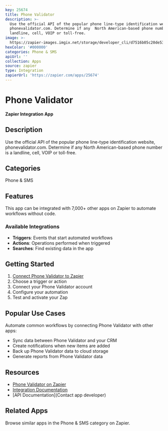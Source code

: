 ```yaml
---
key: 25674
title: Phone Validator
description: >-
  Use the official API of the popular phone line-type identification website,
  phonevalidator.com. Determine if any  North American-based phone number is a
  landline, cell, VOIP or toll-free.
image: >-
  https://zapier-images.imgix.net/storage/developer_cli/d7516b05c20de53d5a1224680f64bbb9.png?auto=format%2Ccompress&ixlib=python-3.0.0&q=50
hexColor: '#000000'
categories: Phone & SMS
apiUrl: ''
collection: Apps
source: zapier
type: Integration
zapierUrl: 'https://zapier.com/apps/25674'
---
```

# Phone Validator

**Zapier Integration App**

## Description

Use the official API of the popular phone line-type identification website, phonevalidator.com. Determine if any  North American-based phone number is a landline, cell, VOIP or toll-free.

## Categories

Phone & SMS

## Features

This app can be integrated with 7,000+ other apps on Zapier to automate workflows without code.

### Available Integrations

- **Triggers**: Events that start automated workflows
- **Actions**: Operations performed when triggered
- **Searches**: Find existing data in the app

## Getting Started

1. [Connect Phone Validator to Zapier](https://zapier.com/apps/25674)
2. Choose a trigger or action
3. Connect your Phone Validator account
4. Configure your automation
5. Test and activate your Zap

## Popular Use Cases

Automate common workflows by connecting Phone Validator with other apps:

- Sync data between Phone Validator and your CRM
- Create notifications when new items are added
- Back up Phone Validator data to cloud storage
- Generate reports from Phone Validator data

## Resources

- [Phone Validator on Zapier](https://zapier.com/apps/25674)
- [Integration Documentation](https://zapier.com/apps/25674/integrations)
- [API Documentation](Contact app developer)

## Related Apps

Browse similar apps in the Phone & SMS category on Zapier.

